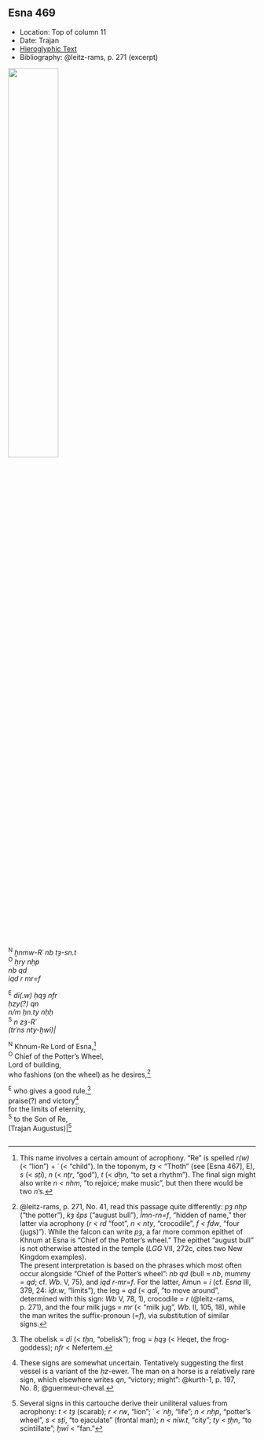 ## Esna 469 {-}

<style>  
  
  .col2 {  
    columns: 2 320px;         /* number of columns and width in pixels*/  
    -webkit-columns: 2 320px; /* chrome, safari */  
    -moz-columns: 2 320px;    /* firefox */  
    -webkit-column-break-inside: avoid;  
    -page-break-inside: avoid;  
    -break-inside: avoid;  
  }  
  
</style>  

- Location: Top of column 11  
- Date: Trajan
- [Hieroglyphic Text](https://www.ifao.egnet.net/uploads/publications/enligne/Temples-Esna004.pdf#page=135){target="_blank"}  
- Bibliography: @leitz-rams, p. 271 (excerpt)

![](./images/469.png){width=45%}
  
<div class="col2">

^N^ *ẖnmw-Rʿ nb tȝ-sn.t*  
^O^ *ḥry nḥp*  
*nb qd*  
*ỉqd r mr=f*  
   
^E^ *dỉ(.w) ḥqȝ nfr*  
*ḥzy(?) qn*   
*n/m ḥn.ty nḥḥ*   
^S^ *n zȝ-Rʿ*  
*(trʿns nty-ḫwỉ)|*  
   
^N^ Khnum-Re Lord of Esna,[^fn-469-1]  
^O^ Chief of the Potter's Wheel,  
Lord of building,   
who fashions (on the wheel) as he desires,[^fn-469-2]  
  
^E^ who gives a good rule,[^fn-469-3]  
praise(?) and victory[^fn-469-4]   
for the limits of eternity,   
^S^ to the Son of Re,   
(Trajan Augustus)|[^fn-469-5]   

</div>

[^fn-469-1]: This name involves a certain amount of acrophony. "Re" is spelled *r(w)* (< "lion") + *ʿ* (< "child"). In the toponym, *tȝ* < "Thoth" (see [Esna 467], E), *s* (< *sṯỉ*), *n* (< *nṯr*, "god"), *t* (< *dḫn*, "to set a rhythm"). The final sign might also write *n < nhm*, "to rejoice; make music", but then there would be two *n*'s.
[^fn-469-2]: @leitz-rams, p. 271, No. 41, read this passage quite differently: *pȝ nḥp* ("the potter"), *kȝ šps* ("august bull"), *Ỉmn-rn=f*, "hidden of name," ther latter via acrophony (*r < rd* "foot", *n < nty*, "crocodile", *f < fdw*, "four (jugs)"). While the falcon can write *pȝ*, a far more common epithet of Khnum at Esna is "Chief of the Potter's wheel." The epithet "august bull" is not otherwise attested in the temple (*LGG* VII, 272c, cites two New Kingdom examples).  
    The present interpretation is based on the phrases which most often occur alongside "Chief of the Potter's wheel": *nb qd* (bull = *nb*, mummy = *qd*; cf. *Wb*. V, 75), and *ỉqd r-mr=f*. For the latter, Amun = *ỉ* (cf. *Esna* III, 379, 24: *ỉḏr.w*, "limits"), the leg = *qd* (< *qdỉ*, "to move around", determined with this sign: *Wb* V, 78, 1), crocodile = *r* (@leitz-rams, p. 271), and the four milk jugs = *mr* (< "milk jug", *Wb*. II, 105, 18), while the man writes the suffix-pronoun (*=f*), via substitution of similar signs.
[^fn-469-3]: The obelisk = *dỉ* (< *tḫn*, "obelisk"); frog = *ḥqȝ* (< Heqet, the frog-goddess); *nfr* < Nefertem.
[^fn-469-4]: These signs are somewhat uncertain. Tentatively suggesting the first vessel is a variant of the *ḥz*-ewer. The man on a horse is a relatively rare sign, which elsewhere writes *qn*, "victory; might": @kurth-1, p. 197, No. 8; @guermeur-cheval.
[^fn-469-5]: Several signs in this cartouche derive their uniliteral values from acrophony: *t < tȝ* (scarab); *r < rw*, "lion"; *ʿ < ʿnḫ*, "life"; *n < nḥp*, "potter's wheel", *s < sṯỉ*, "to ejaculate" (frontal man); *n < nỉw.t*, "city"; *ty* < *ṯḥn*, "to scintillate"; *ḫwỉ* < "fan." 